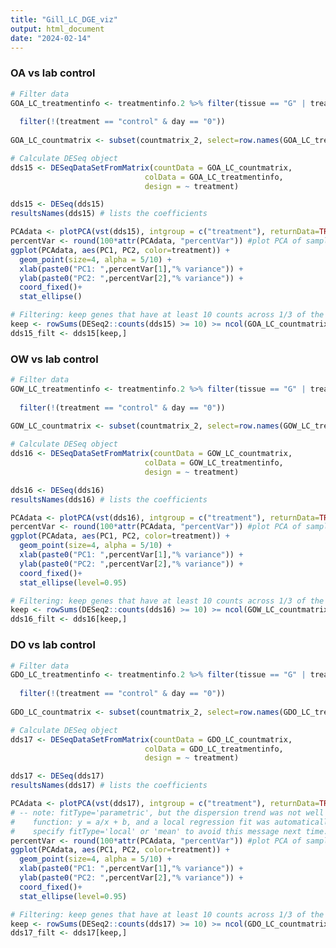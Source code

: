 ```yaml
---
title: "Gill_LC_DGE_viz"
output: html_document
date: "2024-02-14"
---
```


### OA vs lab control
```r

# Filter data
GOA_LC_treatmentinfo <- treatmentinfo.2 %>% filter(tissue == "G" | treatment == "control" | treatment == "OA") %>% filter(!(tissue == "F" | treatment == "OW" | treatment == "DO"))
                                                                                                     GOA_LC_treatmentinfo <- GOA_LC_treatmentinfo %>%
  filter(!(treatment == "control" & day == "0")) 
                                                                                                      
GOA_LC_countmatrix <- subset(countmatrix_2, select=row.names(GOA_LC_treatmentinfo))

# Calculate DESeq object
dds15 <- DESeqDataSetFromMatrix(countData = GOA_LC_countmatrix,
                              colData = GOA_LC_treatmentinfo,
                              design = ~ treatment)

dds15 <- DESeq(dds15)
resultsNames(dds15) # lists the coefficients

PCAdata <- plotPCA(vst(dds15), intgroup = c("treatment"), returnData=TRUE)
percentVar <- round(100*attr(PCAdata, "percentVar")) #plot PCA of samples with all data
ggplot(PCAdata, aes(PC1, PC2, color=treatment)) + 
  geom_point(size=4, alpha = 5/10) +
  xlab(paste0("PC1: ",percentVar[1],"% variance")) +
  ylab(paste0("PC2: ",percentVar[2],"% variance")) + 
  coord_fixed()+
  stat_ellipse()

# Filtering: keep genes that have at least 10 counts across 1/3 of the samples - https://support.bioconductor.org/p/110307/
keep <- rowSums(DESeq2::counts(dds15) >= 10) >= ncol(GOA_LC_countmatrix)/3
dds15_filt <- dds15[keep,]

```

### OW vs lab control
```r

# Filter data
GOW_LC_treatmentinfo <- treatmentinfo.2 %>% filter(tissue == "G" | treatment == "control" | treatment == "OW") %>% filter(!(tissue == "F" | treatment == "OA" | treatment == "DO"))
                                                                                                    GOW_LC_treatmentinfo <- GOW_LC_treatmentinfo %>%
  filter(!(treatment == "control" & day == "0")) 
                                                                                                  
GOW_LC_countmatrix <- subset(countmatrix_2, select=row.names(GOW_LC_treatmentinfo))

# Calculate DESeq object
dds16 <- DESeqDataSetFromMatrix(countData = GOW_LC_countmatrix,
                              colData = GOW_LC_treatmentinfo,
                              design = ~ treatment)

dds16 <- DESeq(dds16)
resultsNames(dds16) # lists the coefficients

PCAdata <- plotPCA(vst(dds16), intgroup = c("treatment"), returnData=TRUE)
percentVar <- round(100*attr(PCAdata, "percentVar")) #plot PCA of samples with all data
ggplot(PCAdata, aes(PC1, PC2, color=treatment)) + 
  geom_point(size=4, alpha = 5/10) +
  xlab(paste0("PC1: ",percentVar[1],"% variance")) +
  ylab(paste0("PC2: ",percentVar[2],"% variance")) + 
  coord_fixed()+
  stat_ellipse(level=0.95)

# Filtering: keep genes that have at least 10 counts across 1/3 of the samples - https://support.bioconductor.org/p/110307/
keep <- rowSums(DESeq2::counts(dds16) >= 10) >= ncol(GOW_LC_countmatrix)/3
dds16_filt <- dds16[keep,]

```

### DO vs lab control
```r

# Filter data
GDO_LC_treatmentinfo <- treatmentinfo.2 %>% filter(tissue == "G" | treatment == "control" | treatment == "DO") %>% filter(!(tissue == "F" | treatment == "OA" | treatment == "OW"))
                                                                                      GDO_LC_treatmentinfo <- GDO_LC_treatmentinfo %>%
  filter(!(treatment == "control" & day == "0")) 
                                                                                                      
GDO_LC_countmatrix <- subset(countmatrix_2, select=row.names(GDO_LC_treatmentinfo))

# Calculate DESeq object
dds17 <- DESeqDataSetFromMatrix(countData = GDO_LC_countmatrix,
                              colData = GDO_LC_treatmentinfo,
                              design = ~ treatment)

dds17 <- DESeq(dds17)
resultsNames(dds17) # lists the coefficients

PCAdata <- plotPCA(vst(dds17), intgroup = c("treatment"), returnData=TRUE)
# -- note: fitType='parametric', but the dispersion trend was not well captured by the
#    function: y = a/x + b, and a local regression fit was automatically substituted.
#    specify fitType='local' or 'mean' to avoid this message next time.
percentVar <- round(100*attr(PCAdata, "percentVar")) #plot PCA of samples with all data
ggplot(PCAdata, aes(PC1, PC2, color=treatment)) + 
  geom_point(size=4, alpha = 5/10) +
  xlab(paste0("PC1: ",percentVar[1],"% variance")) +
  ylab(paste0("PC2: ",percentVar[2],"% variance")) + 
  coord_fixed()+
  stat_ellipse(level=0.95)

# Filtering: keep genes that have at least 10 counts across 1/3 of the samples - https://support.bioconductor.org/p/110307/
keep <- rowSums(DESeq2::counts(dds17) >= 10) >= ncol(GDO_LC_countmatrix)/3
dds17_filt <- dds17[keep,]

```

